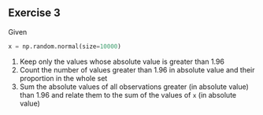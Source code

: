 ::: {.callout-tip}
## Exercise 3

Given

```python
x = np.random.normal(size=10000)
```

1. Keep only the values whose absolute value is greater than 1.96
2. Count the number of values greater than 1.96 in absolute value and their proportion in the whole set
3. Sum the absolute values of all observations greater (in absolute value) than 1.96 and relate them to the sum of the values of `x` (in absolute value)

:::